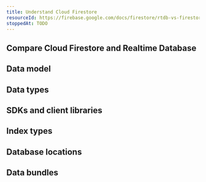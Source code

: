 ```yaml
---
title: Understand Cloud Firestore
resourceId: https://firebase.google.com/docs/firestore/rtdb-vs-firestore
stoppedAt: TODO
---
```


## Compare Cloud Firestore and Realtime Database

## Data model

## Data types

## SDKs and client libraries

## Index types

## Database locations

## Data bundles
